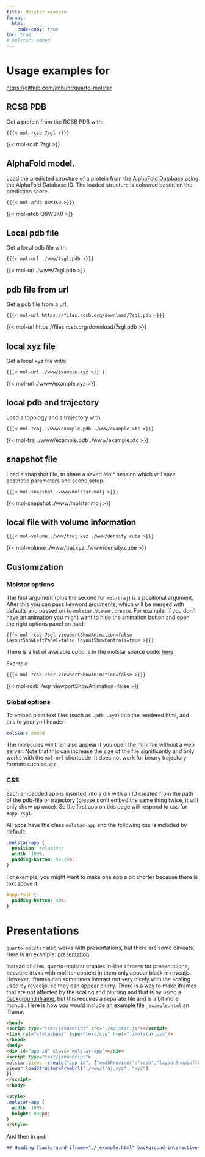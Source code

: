 ```yaml
---
title: Molstar example
format:
  html:
    code-copy: true
toc: true
# molstar: embed
---
```


# Usage examples for

<https://github.com/jmbuhr/quarto-molstar>

## RCSB PDB

Get a protein from the RCSB PDB with:

`{{{< mol-rcsb 7sgl >}}}`

{{< mol-rcsb 7sgl >}}

## AlphaFold model.

Load the predicted structure of a protein from the [AlphaFold Database](https://alphafold.com/) using the AlphaFold Database ID. The loaded structure is coloured based on the prediction score.

`{{{< mol-afdb Q8W3K0 >}}}`

{{< mol-afdb Q8W3K0 >}}

## Local pdb file

Get a local pdb file with:

`{{{< mol-url ./www/7sgl.pdb >}}}`

{{< mol-url ./www/7sgl.pdb >}}

## pdb file from url

Get a pdb file from a url:

`{{{< mol-url https://files.rcsb.org/download/7sgl.pdb >}}}`

{{< mol-url https://files.rcsb.org/download/7sgl.pdb >}}

## local xyz file

Get a local xyz file with:

`{{{< mol-url ./www/example.xyz >}} }`

{{< mol-url ./www/example.xyz >}}

## local pdb and trajectory

Load a topology and a trajectory with:

`{{{< mol-traj ./www/example.pdb ./www/example.xtc >}}}`

{{< mol-traj ./www/example.pdb ./www/example.xtc >}}

## snapshot file

Load a snapshot file, to share a saved Mol\* session which will save aesthetic parameters and scene setup.

`{{{< mol-snapshot ./www/molstar.molj >}}}`

{{< mol-snapshot ./www/molstar.molj >}}

## local file with volume information

`{{{< mol-volume ./www/traj.xyz ./www/density.cube >}}}`

{{< mol-volume ./www/traj.xyz ./www/density.cube >}}

## Customization

### Molstar options

The first argument (plus the second for `mol-traj`) is a positional argument.
After this you can pass keyword arguments, which will be merged with defaults and passed on to `molstar.Viewer.create`.
For example, if you don't have an animation you might want to hide the animation button and open the right options panel on load:

`{{{< mol-rcsb 7sgl viewportShowAnimation=false layoutShowLeftPanel=false layoutShowControls=true >}}}`

There is a list of available options in the molstar source code: [here](https://github.com/molstar/molstar/blob/33963c085a79e5eec64160b64c5d6ff3782b477b/src/apps/viewer/app.ts#L72-L103).

Example

`{{{< mol-rcsb 7eqr viewportShowAnimation=false >}}}`

{{< mol-rcsb 7eqr viewportShowAnimation=false >}}

### Global options

To embed plain text files (such as `.pdb`, `.xyz`) into the rendered html, add this to your yml header:

``` yml
molstar: embed
```

The molecules will then also appear if you open the html file without a web server.
Note that this can increase the size of the file significantly and only works with the `mol-url` shortcode.
It does not work for binary trajectory formats such as `xtc`.

### CSS

Each embedded app is inserted into a div with an ID created from the path of the pdb-file or trajectory (please don't embed the same thing twice, it will only show up once).
So the first app on this page will respond to css for `#app-7sgl`.

All apps have the class `molstar-app` and the following css is included by default:

``` css
.molstar-app {
  position: relative;
  width: 100%;
  padding-bottom: 56.25%;
}
```

For example, you might want to make one app a bit shorter because there is text above it:

``` css
#app-7sgl {
  padding-bottom: 40%;
}
```

# Presentations

`quarto-molstar` also works with presentations, but there are some caveats.
Here is an example: [presentation](presentation.html).

Instead of `div`s, quarto-molstar creates in-line `iframe`s for presentations,
because `divs`s with molstar content in them only appear black in revealjs.
However, iframes can sometimes interact not very nicely with the scaling used by revealjs, so they can appear blurry.
There is a way to make iframes that are not affected by the scaling and blurring and that is by using a [background iframe](https://quarto.org/docs/presentations/revealjs/#iframe-backgrounds), but this requires a separate file and is a bit more manual.
Here is how you would include an example file `_example.html` an iframe:

```html
<head>
<script type="text/javascript" src="./molstar.js"></script>
<link rel="stylesheet" type="text/css" href="./molstar.css"/>
</head>
<body>
<div id="app-id" class="molstar-app"></div>
<script type="text/javascript">
molstar.Viewer.create("app-id", {"emdbProvider":"rcsb","layoutShowLeftPanel":true,"layoutShowRemoteState":false,"viewportShowAnimation":true,"pdbProvider":"rcsb","layoutShowSequence":false,"viewportShowSelectionMode":false,"layoutShowLog":false,"viewportShowExpand":true,"layoutShowControls":false,"layoutIsExpanded":false}).then(viewer => {
viewer.loadStructureFromUrl("./www/traj.xyz", "xyz")
});
</script>
</body>

<style>
.molstar-app {
  width: 100%;
  height: 800px;
}
</style>
```

And then in `qmd`:

```markdown
## Heading {background-iframe="./_example.html" background-interactive=true}
```

